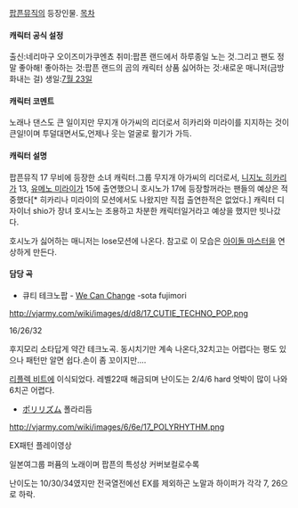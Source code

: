 [[팝픈뮤직]]의 등장인물.
[[목차]]
==== 캐릭터 공식 설정 ====

출신:네리마구 오이즈미가쿠엔쵸
취미:팝픈 랜드에서 하루종일 노는 것.그리고 팬도 정말 좋아해!
좋아하는 것:팝픈 랜드의 곰의 캐릭터 상품
싫어하는 것:새로운 매니저(금방 화내는 걸)
생일:[[7월 23일]]


==== 캐릭터 코멘트 ====
노래나 댄스도 큰 일이지만 무지개 아가씨의 리더로서 히카리와 미라이를 지지하는 것이 큰일!이며 투덜대면서도,언제나 웃는 얼굴로 활기가 가득.


==== 캐릭터 설명 ====

팝픈뮤직 17 무비에 등장한 소녀 캐릭터.그룹 무지개 아가씨의 리더로서, [[니지노 히카리]]가 13, [[유메노 미라이]]가 15에 출연했으니 호시노가 17에 등장할꺼라는 팬들의 예상은 적중했다[* 히카리나 미라이의 모션에서도 나왔지만 직접 출연한적은 없었다.]
캐릭터 디자이너 shio가 장녀 호시노는 조용하고 차분한 캐릭터일거라고 예상을 했지만 빗나갔다.

호시노가 싫어하는 매니저는 lose모션에 나온다. 참고로 이 모습은 [[아이돌 마스터]]을 연상하게 만든다.



==== 담당 곡 ====
*큐티 테크노팝 - [[We Can Change]] -sota fujimori
http://vjarmy.com/wiki/images/d/d8/17_CUTIE_TECHNO_POP.png

{{{#!html
<iframe width="420" height="315" src="http://www.youtube.com/embed/46IXCToUIMY" frameborder="0" allowfullscreen></iframe>
}}}

16/26/32

후지모리 소타답게 약간 테크노곡.
동시치기만 계속 나온다,32치고는 어렵다는 평도 있으나 패턴만 알면 쉽다.손이 좀 꼬이지만....

[[리플렉 비트]]에 이식되었다.
레벨22때 해금되며 난이도는 2/4/6
hard 엇박이 많이 나와 6치곤 어렵다.


* [[ポリリズム]] 폴라리듬
http://vjarmy.com/wiki/images/6/6e/17_POLYRHYTHM.png

{{{#!html
<iframe width="420" height="315" src="http://www.youtube.com/embed/BirANeOubXU" frameborder="0" allowfullscreen></iframe>}}}

EX패턴 플레이영상

일본여그룹 퍼퓸의 노래이며 팝픈의 특성상 커버보컬로수록

난이도는 10/30/34였지만 전국열전에선 EX를 제외하곤 노말과 하이퍼가 각각 7, 26으로 하락.
